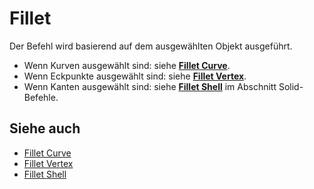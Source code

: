 
# Fillet

<Reference shortcut="B" command="Fillet" button="Im vorgeschlagenen Befehlsmenü"   buttonIcon='button-fillet'/>

Der Befehl wird basierend auf dem ausgewählten Objekt ausgeführt.
   - Wenn Kurven ausgewählt sind: siehe [**Fillet Curve**](fillet-curve).
   - Wenn Eckpunkte ausgewählt sind: siehe [**Fillet Vertex**](fillet-vertex).
   - Wenn Kanten ausgewählt sind: siehe [**Fillet Shell**](/solid/fillet-shell) im Abschnitt Solid-Befehle.

## Siehe auch
- [Fillet Curve](fillet-curve)
- [Fillet Vertex](fillet-vertex)
- [Fillet Shell](/solid/fillet-shell)